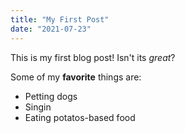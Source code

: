 ```yaml
---
title: "My First Post"
date: "2021-07-23"
---
```


This is my first blog post! Isn't its _great_?

Some of my **favorite** things are:

- Petting dogs
- Singin
- Eating potatos-based food
